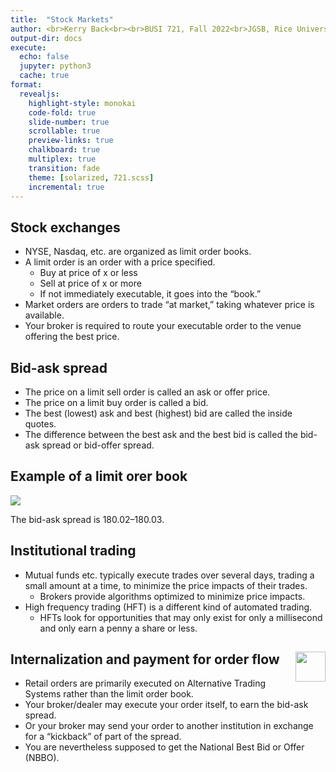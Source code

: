 ```yaml
---
title:  "Stock Markets"
author: <br>Kerry Back<br><br>BUSI 721, Fall 2022<br>JGSB, Rice University
output-dir: docs
execute:
  echo: false
  jupyter: python3
  cache: true
format: 
  revealjs:
    highlight-style: monokai
    code-fold: true
    slide-number: true
    scrollable: true
    preview-links: true
    chalkboard: true
    multiplex: true
    transition: fade
    theme: [solarized, 721.scss]
    incremental: true
---
```


## Stock exchanges

- NYSE, Nasdaq, etc. are organized as limit order books.
- A limit order is an order with a price specified.
  - Buy at price of x or less
  - Sell at price of x or more
  - If not immediately executable, it goes into the "book."
- Market orders are orders to trade "at market," taking whatever price is available.
- Your broker is required to route your executable order to the venue offering the best price.

## Bid-ask spread

- The price on a limit sell order is called an ask or offer price.
- The price on a limit buy order is called a bid.
- The best (lowest) ask and best (highest) bid are called the inside quotes.
- The difference between the best ask and the best bid is called the bid-ask spread or bid-offer spread.

## Example of a limit orer book


![](images/LOB.png)


The bid-ask spread is 180.02--180.03.




## Institutional trading

- Mutual funds etc. typically execute trades over several days, trading a small amount at a time, to minimize the price impacts of their trades.
  - Brokers provide algorithms optimized to minimize price impacts.
- High frequency trading (HFT) is a different kind of automated trading.
  - HFTs look for opportunities that may only exist for only a millisecond and only earn a penny a share or less.


## Internalization and payment for order flow <a href="https://www.youtube.com/embed/2HSWM3fKldY"><img src="images/youtube2.jpg" style="height:0.5in;" align="right"></a>


- Retail orders are primarily executed on  Alternative Trading Systems rather than the limit order book.
- Your broker/dealer may execute your order itself, to earn the bid-ask spread.
- Or your broker may send your order to another institution in exchange for a "kickback" of part of the spread.
- You are nevertheless supposed to get the National Best Bid or Offer (NBBO).





